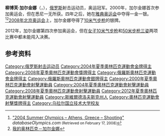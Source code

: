 {{MedalTop}}
{{MedalSport|女子[[射击|射击]]}}
{{MedalGold| [[2004年夏季奥林匹克运动会|2004年雅典]] |[[2004年夏季奧林匹克運動會射擊比賽|50米步枪三姿]]<ref>[http://space.tv.cctv.com/act/video.jsp?videoId=VIDE1217984755456455 【对手】女子气步枪比赛 杜丽VS加尔金娜] {{webarchive|url=https://web.archive.org/web/20130513025533/http://space.tv.cctv.com/act/video.jsp?videoId=VIDE1217984755456455 |date=2013-05-13 }}</ref>}}
{{MedalSilver| [[2004年夏季奥林匹克运动会|2004年雅典]] | [[2004年夏季奧林匹克運動會射擊比賽|10米气步枪]]}}
{{MedalSilver| [[2008年夏季奥林匹克运动会|2008年雅典]] | [[2008年夏季奧林匹克運動會射擊比賽|10米气步枪]]}}
{{MedalBottom}}

'''柳博芙·加尔金娜'''（{{lang-ru|'''Любовь Галкина'''}}，{{bd|1973年|3月15日||}}），[[俄罗斯|俄罗斯]]射击运动员，奥运冠军。2000年，加尔金娜首次参加奥运会，但在悉尼一无所获。四年之后，她在[[2004年夏季奥林匹克运动会|雅典奥运会]]中夺得一金一银。<ref name=db-ol>[http://www.databaseolympics.com/games/gamessport.htm?g=26&sp=SHO "2004 Summer Olympics – Athens, Greece – Shooting"] {{Wayback|url=http://www.databaseolympics.com/games/gamessport.htm?g=26&sp=SHO |date=20071208105348 }} ''databaseOlympics.com''<small> (Retrieved on February 17, 2008)</small></ref><ref>[http://space.tv.cctv.com/video/VIDE1213806811793325 我的奥林匹克－加尔金娜]{{dead link|date=2018年3月 |bot=InternetArchiveBot |fix-attempted=yes }}</ref>[[2008年夏季奥林匹克运动会|2008年北京奥运会]]上，加尔金娜夺得了[[10米气步枪|10米气步枪]]的银牌。

2012年，加尔金娜第四次参加奥运会，但在[[2012年夏季奧林匹克運動會射擊女子10米空氣步槍比賽|女子10米气步枪]]和[[2012年夏季奧林匹克運動會射擊比賽－女子50米步槍三姿|50米步枪三姿]]两项比赛中都未能闯入决赛。

==参考资料==
{{reflist}}

{{奥林匹克运动会射击比赛女子50米步枪三姿冠军}}
{{DEFAULTSORT:Galkina, Lioubov}}
[[Category:俄罗斯射击运动员|Category:俄罗斯射击运动员]]
[[Category:2004年夏季奧林匹克運動會金牌得主|Category:2004年夏季奧林匹克運動會金牌得主]]
[[Category:2008年夏季奧林匹克運動會獎牌得主|Category:2008年夏季奧林匹克運動會獎牌得主]]
[[Category:俄羅斯奧林匹克運動會金牌得主|Category:俄羅斯奧林匹克運動會金牌得主]]
[[Category:俄羅斯奧林匹克運動會銀牌得主|Category:俄羅斯奧林匹克運動會銀牌得主]]
[[Category:2000年夏季奧林匹克運動會射擊運動員|Category:2000年夏季奧林匹克運動會射擊運動員]]
[[Category:2004年夏季奧林匹克運動會射擊運動員|Category:2004年夏季奧林匹克運動會射擊運動員]]
[[Category:2008年夏季奧林匹克運動會射擊運動員|Category:2008年夏季奧林匹克運動會射擊運動員]]
[[Category:2012年夏季奧林匹克運動會射擊運動員|Category:2012年夏季奧林匹克運動會射擊運動員]]
[[Category:斯維爾德洛夫斯克州人|Category:斯維爾德洛夫斯克州人]]
[[Category:奧林匹克運動會射擊獎牌得主|Category:奧林匹克運動會射擊獎牌得主]]
[[Category:乌拉尔国立技术大学校友|Category:乌拉尔国立技术大学校友]]